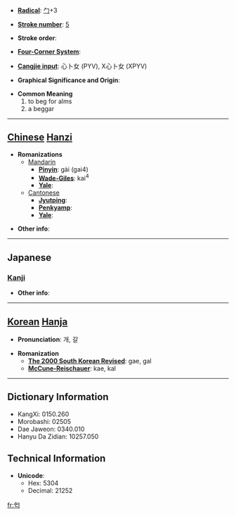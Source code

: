 * '''[[Wiktionary:Chinese radical index| Radical]]''': [[Wiktionary:Chinese radical index 勹|勹]]+3

* '''[[Wiktionary:Chinese total strokes index|Stroke number]]''': [[Wiktionary:Chinese total strokes index 5|5]]

* '''Stroke order''': 

* '''[[Wiktionary:Chinese four corner index|Four-Corner System]]''': 

* '''[[Wiktionary:Chinese Cangjie index|Cangjie input]]''': 心卜女 (PYV), X心卜女 (XPYV)

* '''Graphical Significance and Origin''': 

* '''Common Meaning'''
*#to beg for alms
*# a beggar


----

== [[Chinese]] [[Hanzi]] ==

* '''Romanizations'''
** [[Mandarin]]
*** '''[[Pinyin]]''': gài (gai4)
*** '''[[Wade-Giles]]''': kai<sup>4</sup>
*** '''[[Yale]]''': 
**[[Cantonese]]
***'''[[Jyutping]]''':
***'''[[Penkyamp]]''': 
***'''[[Yale]]''': 

* '''Other info''': 

----

==Japanese==
===[[Kanji]]===
{{kanji|on readings=[[かい]] (kai)|kun readings=[[もとめる]] (motomeru)}}

* '''Other info''':  

----

== [[Korean]] [[Hanja]] ==

* '''Pronunciation''': 개, 갈

* '''Romanization'''
** '''[[The 2000 South Korean Revised Romanization|The 2000 South Korean Revised]]''': gae, gal
** '''[[McCune-Reischauer]]''': kae, kal

----

== Dictionary Information ==

* KangXi: 0150.260
* Morobashi: 02505
* Dae Jaweon: 0340.010
* Hanyu Da Zidian: 10257.050

== Technical Information ==

* '''Unicode''':
** Hex: 5304
** Decimal: 21252

[[fr:匄]]